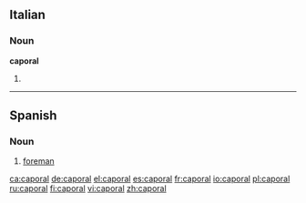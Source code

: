 ==Italian==

===Noun===
'''caporal''' {{m}}

# {{apocopic form of|[[caporale]]|lang=Italian}}

----

==Spanish==

===Noun===
{{es-noun-m|pl=caporales}}

# [[foreman]]

[[ca:caporal]]
[[de:caporal]]
[[el:caporal]]
[[es:caporal]]
[[fr:caporal]]
[[io:caporal]]
[[pl:caporal]]
[[ru:caporal]]
[[fi:caporal]]
[[vi:caporal]]
[[zh:caporal]]